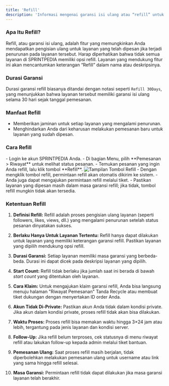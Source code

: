 ```yaml
---
title: 'Refill'
description: 'Informasi mengenai garansi isi ulang atau “refill” untuk layanan yang Anda pesan di SPRINTPEDIA.'
---
```


### Apa Itu Refill?
Refill, atau garansi isi ulang, adalah fitur yang memungkinkan Anda mendapatkan pengisian ulang untuk layanan yang telah dipesan jika terjadi penurunan pada layanan tersebut. Harap diperhatikan bahwa tidak semua layanan di SPRINTPEDIA memiliki opsi refill. Layanan yang mendukung fitur ini akan mencantumkan keterangan “Refill” dalam nama atau deskripsinya.

### Durasi Garansi
Durasi garansi refill biasanya ditandai dengan notasi seperti <code>Refill 30Days</code>, yang menunjukkan bahwa layanan tersebut memiliki garansi isi ulang selama 30 hari sejak tanggal pemesanan.

### Manfaat Refill
- Memberikan jaminan untuk setiap layanan yang mengalami penurunan.
- Menghindarkan Anda dari keharusan melakukan pemesanan baru untuk layanan yang sudah dipesan.

### Cara Refill
<Steps>
  <Step title="Cek Status Pemesanan">
    - Login ke akun SPRINTPEDIA Anda.
    - Di bagian Menu, pilih **Pemesanan > Riwayat** untuk melihat status pesanan.
  </Step>
  <Step title="Klik Tombol Refill">
    - Temukan pesanan yang ingin Anda refill, lalu klik tombol **Refill**.
    <Frame>
    <img src="/images/refill-button.png" alt="Tampilan Tombol Refill" />
    </Frame>
    - Dengan mengklik tombol refill, permintaan refill akan otomatis dikirim ke sistem.
  </Step>
  <Step title="Melalui Tiket">
    - Anda juga dapat mengajukan permintaan refill melalui tiket.
    - Pastikan layanan yang dipesan masih dalam masa garansi refill; jika tidak, tombol refill mungkin tidak akan tersedia.
  </Step>
</Steps>

### Ketentuan Refill

1. **Definisi Refill:** Refill adalah proses pengisian ulang layanan (seperti followers, likes, views, dll.) yang mengalami penurunan setelah status pesanan dinyatakan sukses.

2. **Berlaku Hanya Untuk Layanan Tertentu:** Refill hanya dapat dilakukan untuk layanan yang memiliki keterangan garansi refill. Pastikan layanan yang dipilih mendukung opsi refill.

3. **Durasi Garansi:** Setiap layanan memiliki masa garansi yang berbeda-beda. Durasi ini dapat dicek pada deskripsi layanan yang dipilih.

4. **Start Count:** Refill tidak berlaku jika jumlah saat ini berada di bawah *start count* yang ditentukan oleh layanan.

5. **Cara Klaim:** Untuk mengajukan klaim garansi refill, Anda bisa langsung menuju halaman "Riwayat Pemesanan" Tanda Recycle atau membuat tiket dukungan dengan menyertakan ID order Anda.

6. **Akun Tidak Di-Private:** Pastikan akun Anda tidak dalam kondisi private. Jika akun dalam kondisi private, proses refill tidak akan bisa dilakukan.

7. **Waktu Proses:** Proses refill bisa memakan waktu hingga 3×24 jam atau lebih, tergantung pada jenis layanan dan kondisi server.

8. **Follow-Up:** Jika refill belum terproses, cek statusnya di menu riwayat refill atau lakukan follow-up kepada admin melalui tiket bantuan.

9. **Pemesanan Ulang:** Saat proses refill masih berjalan, tidak diperbolehkan melakukan pemesanan ulang untuk username atau link yang sama hingga refill selesai.

10. **Masa Garansi:** Permintaan refill tidak dapat dilakukan jika masa garansi layanan telah berakhir.